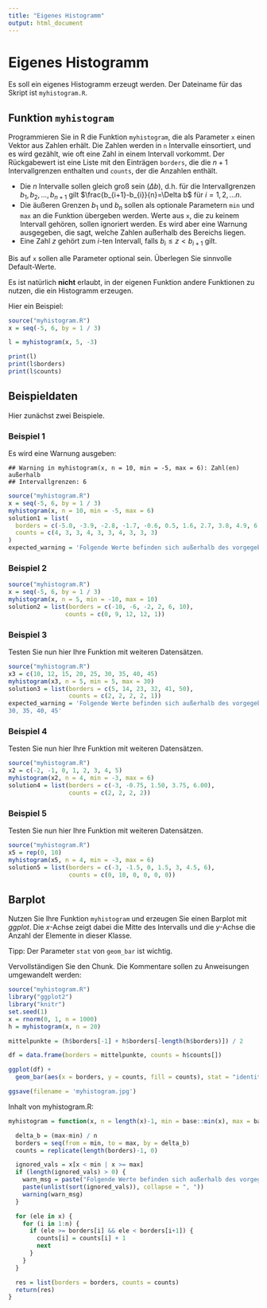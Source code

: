 ```yaml
---
title: "Eigenes Histogramm"
output: html_document
---
```


# Eigenes Histogramm

Es soll ein eigenes Histogramm erzeugt werden. Der Dateiname für das Skript ist `myhistogram.R`.

## Funktion `myhistogram`

Programmieren Sie in R die Funktion `myhistogram`, die als Parameter `x` einen Vektor aus Zahlen erhält. 
Die Zahlen werden in `n` Intervalle einsortiert, und es wird gezählt, wie oft eine Zahl in einem Intervall vorkommt. 
Der Rückgabewert ist eine Liste mit den Einträgen `borders`, die die $n+1$ Intervallgrenzen enthalten und `counts`, der die Anzahlen enthält.

 * Die $n$ Intervalle sollen gleich groß sein ($\Delta b$), d.h. für die Intervallgrenzen 
 $b_1, b_2, \ldots, b_{n+1}$ gilt $\frac{b_{i+1}-b_{i}}{n}=\Delta b$ für $i=1, 2, \ldots n$.
 * Die äußeren Grenzen $b_1$ und $b_n$ sollen als optionale Parametern `min` und `max` an die Funktion übergeben werden. Werte aus `x`, 
 die zu keinem Intervall gehören, sollen ignoriert werden. Es wird aber eine Warnung ausgegeben, die sagt, welche Zahlen außerhalb des Bereichs liegen.
 * Eine Zahl $z$ gehört zum $i$-ten Intervall, falls $b_i \leq z < b_{i+1}$ gilt.

Bis auf `x` sollen alle Parameter optional sein. Überlegen Sie sinnvolle Default-Werte.

Es ist natürlich **nicht** erlaubt, in der eigenen Funktion andere Funktionen zu nutzen, die ein Histogramm erzeugen.

Hier ein Beispiel:
```r
source("myhistogram.R")
x = seq(-5, 6, by = 1 / 3)

l = myhistogram(x, 5, -3)

print(l)
print(l$borders)
print(l$counts)
```



## Beispieldaten

Hier zunächst zwei Beispiele.

### Beispiel 1

Es wird eine Warnung ausgeben:
```
## Warning in myhistogram(x, n = 10, min = -5, max = 6): Zahl(en) außerhalb
## Intervallgrenzen: 6
```

```r
source("myhistogram.R")
x = seq(-5, 6, by = 1 / 3)
myhistogram(x, n = 10, min = -5, max = 6)
solution1 = list(
  borders = c(-5.0, -3.9, -2.8, -1.7, -0.6, 0.5, 1.6, 2.7, 3.8, 4.9, 6.0),
  counts = c(4, 3, 3, 4, 3, 3, 4, 3, 3, 3)
)
expected_warning = 'Folgende Werte befinden sich außerhalb des vorgegebenen Bereichs:  6'
```

### Beispiel 2

```r
source("myhistogram.R")
x = seq(-5, 6, by = 1 / 3)
myhistogram(x, n = 5, min = -10, max = 10)
solution2 = list(borders = c(-10, -6, -2, 2, 6, 10),
                counts = c(0, 9, 12, 12, 1))
```

### Beispiel 3

Testen Sie nun hier Ihre Funktion mit weiteren Datensätzen.

```r
source("myhistogram.R")
x3 = c(10, 12, 15, 20, 25, 30, 35, 40, 45)
myhistogram(x3, n = 5, min = 5, max = 30)
solution3 = list(borders = c(5, 14, 23, 32, 41, 50),
                 counts = c(2, 2, 2, 2, 1))
expected_warning = 'Folgende Werte befinden sich außerhalb des vorgegebenen Bereichs:  
30, 35, 40, 45'
```

### Beispiel 4

Testen Sie nun hier Ihre Funktion mit weiteren Datensätzen.

```r
source("myhistogram.R")
x2 = c(-2, -1, 0, 1, 2, 3, 4, 5)
myhistogram(x2, n = 4, min = -3, max = 6)
solution4 = list(borders = c(-3, -0.75, 1.50, 3.75, 6.00),
                 counts = c(2, 2, 2, 2))
```

### Beispiel 5

Testen Sie nun hier Ihre Funktion mit weiteren Datensätzen.

```r
source("myhistogram.R")
x5 = rep(0, 10)
myhistogram(x5, n = 4, min = -3, max = 6)
solution5 = list(borders = c(-3, -1.5, 0, 1.5, 3, 4.5, 6),
                 counts = c(0, 10, 0, 0, 0, 0))
```

## Barplot

Nutzen Sie Ihre Funktion `myhistogram` und erzeugen Sie einen Barplot mit _ggplot_. Die _x_-Achse zeigt dabei die Mitte des Intervalls und die _y_-Achse die Anzahl der Elemente in dieser Klasse.

Tipp: Der Parameter `stat` von `geom_bar` ist wichtig.

Vervollständigen Sie den Chunk. Die Kommentare sollen zu Anweisungen umgewandelt werden:

```r
source("myhistogram.R")
library("ggplot2")
library("knitr")
set.seed(1)
x = rnorm(0, 1, n = 1000)
h = myhistogram(x, n = 20)

mittelpunkte = (h$borders[-1] + h$borders[-length(h$borders)]) / 2

df = data.frame(borders = mittelpunkte, counts = h$counts[])

ggplot(df) +
  geom_bar(aes(x = borders, y = counts, fill = counts), stat = "identity")

ggsave(filename = 'myhistogram.jpg')
```

Inhalt von myhistogram.R:
```r
myhistogram = function(x, n = length(x)-1, min = base::min(x), max = base::max(x)) {

  delta_b = (max-min) / n  
  borders = seq(from = min, to = max, by = delta_b)
  counts = replicate(length(borders)-1, 0)

  ignored_vals = x[x < min | x >= max]
  if (length(ignored_vals) > 0) {
    warn_msg = paste("Folgende Werte befinden sich außerhalb des vorgegebenen Bereichs: ", 
    paste(unlist(sort(ignored_vals)), collapse = ", "))
    warning(warn_msg)
  }

  for (ele in x) {
    for (i in 1:n) {
      if (ele >= borders[i] && ele < borders[i+1]) {
        counts[i] = counts[i] + 1
        next
      }
    }
  }

  res = list(borders = borders, counts = counts)
  return(res)
}
```

